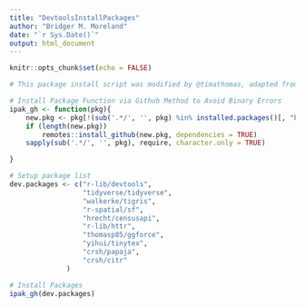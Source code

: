 ```yaml
---
title: "DevtoolsInstallPackages"
author: "Bridger M. Moreland"
date: "`r Sys.Date()`"
output: html_document
---
```


```r
knitr::opts_chunk$set(echo = FALSE)

# This package install script was modified by @timathomas, adapted from the ipak function created by @stevenworthington https://gist.github.com/stevenworthington/3178163

# Install Package Function via Github Method to Avoid Binary Errors
ipak_gh <- function(pkg){
    new.pkg <- pkg[!(sub('.*/', '', pkg) %in% installed.packages()[, "Package"])]
    if (length(new.pkg)) 
        remotes::install_github(new.pkg, dependencies = TRUE)
    sapply(sub('.*/', '', pkg), require, character.only = TRUE)

}

# Setup package list
dev.packages <- c("r-lib/devtools",
                  "tidyverse/tidyverse",
                  "walkerke/tigris",
                  "r-spatial/sf",
                  "hrecht/censusapi",
                  "r-lib/httr",
                  "thomasp85/ggforce",
                  "yihui/tinytex",
                  "crsh/papaja",
                  "crsh/citr"
              )

# Install Packages
ipak_gh(dev.packages)

```
